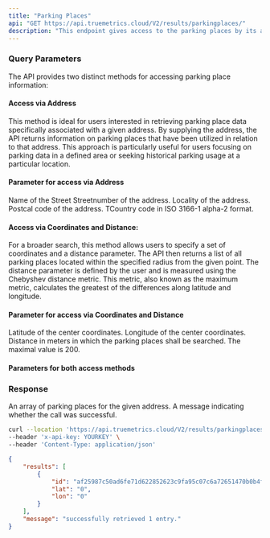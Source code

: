```yaml
---
title: "Parking Places"
api: "GET https://api.truemetrics.cloud/V2/results/parkingplaces/"
description: "This endpoint gives access to the parking places by its address. "
---
```


### Query Parameters
The API provides two distinct methods for accessing parking place information:

#### Access via Address
This method is ideal for users interested in retrieving parking place data specifically associated with a given address. By supplying the address, the API returns information on parking places that have been utilized in relation to that address. This approach is particularly useful for users focusing on parking data in a defined area or seeking historical parking usage at a particular location.

#### Parameter for access via Address
<ParamField query="street" type="string" initialValue="my_street">
  Name of the Street
</ParamField>
<ParamField query="streetnumber" type="string" initialValue="80">
  Streetnumber of the address.
</ParamField>
<ParamField query="locality" type="string" initialValue= "Berlin">
  Locality of the address.
</ParamField>
<ParamField query="postalcode" type="string" initialValue= "12345">
  Postcal code of the address.
</ParamField>
<ParamField query="country" type="string" initialValue= "DE">
  TCountry code in ISO 3166-1 alpha-2 format.
</ParamField>

#### Access via Coordinates and Distance: 
For a broader search, this method allows users to specify a set of coordinates and a distance parameter. The API then returns a list of all parking places located within the specified radius from the given point. The distance parameter is defined by the user and is measured using the Chebyshev distance metric. This metric, also known as the maximum metric, calculates the greatest of the differences along latitude and longitude.

#### Parameter for access via Coordinates and Distance
<ParamField query="lat" type="float" initialValue= "1">
  Latitude of the center coordinates.
</ParamField>
<ParamField query="lon" type="float" initialValue= "1">
  Longitude of the center coordinates.
</ParamField>
<ParamField query="distance" type="float" initialValue= "1">
  Distance in meters in which the parking places shall be searched. The maximal value is 200.
</ParamField>


#### Parameters for both access methods
<ParamField header="Content-Type" type="string" initialValue="application/json" >
</ParamField>
<ParamField header="x-api-key" type="string" initialValue="MSgcfnGu0p3E2KhFwTP3N5NSrCSXm54U6DI0PW51" >
</ParamField>

### Response

<ResponseField name="results" type="array">
  An array of parking places for the given address.
</ResponseField>

<ResponseField name="message" type="string">
  A message indicating whether the call was successful.
</ResponseField>


<RequestExample>

```bash Example Request for accessing via coordinates
curl --location 'https://api.truemetrics.cloud/V2/results/parkingplaces?lat=50.3&lon=13.5&distance=500' \
--header 'x-api-key: YOURKEY' \
--header 'Content-Type: application/json'
```

</RequestExample>


<ResponseExample>

```json Response
{
    "results": [
        {
            "id": "af25987c50ad6fe71d622852623c9fa95c07c6a72651470b0b4ffc62dc4c8801",
            "lat": "0",
            "lon": "0"
        }
    ],
    "message": "successfully retrieved 1 entry."
}
```

</ResponseExample>
